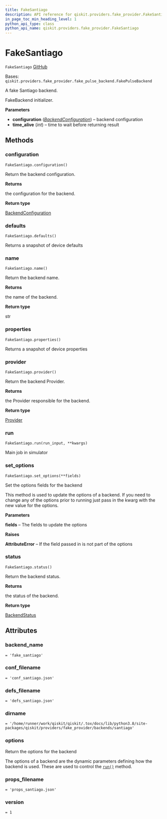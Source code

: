```yaml
---
title: FakeSantiago
description: API reference for qiskit.providers.fake_provider.FakeSantiago
in_page_toc_min_heading_level: 1
python_api_type: class
python_api_name: qiskit.providers.fake_provider.FakeSantiago
---
```


# FakeSantiago

<span id="qiskit.providers.fake_provider.FakeSantiago" />

`FakeSantiago` [GitHub](https://github.com/qiskit/qiskit/tree/stable/0.21/qiskit/providers/fake_provider/backends/santiago/fake_santiago.py "view source code")

Bases: `qiskit.providers.fake_provider.fake_pulse_backend.FakePulseBackend`

A fake Santiago backend.

FakeBackend initializer.

**Parameters**

*   **configuration** ([*BackendConfiguration*](qiskit.providers.models.BackendConfiguration "qiskit.providers.models.BackendConfiguration")) – backend configuration
*   **time\_alive** (*int*) – time to wait before returning result

## Methods

### configuration

<span id="qiskit.providers.fake_provider.FakeSantiago.configuration" />

`FakeSantiago.configuration()`

Return the backend configuration.

**Returns**

the configuration for the backend.

**Return type**

[BackendConfiguration](qiskit.providers.models.BackendConfiguration "qiskit.providers.models.BackendConfiguration")

### defaults

<span id="qiskit.providers.fake_provider.FakeSantiago.defaults" />

`FakeSantiago.defaults()`

Returns a snapshot of device defaults

### name

<span id="qiskit.providers.fake_provider.FakeSantiago.name" />

`FakeSantiago.name()`

Return the backend name.

**Returns**

the name of the backend.

**Return type**

str

### properties

<span id="qiskit.providers.fake_provider.FakeSantiago.properties" />

`FakeSantiago.properties()`

Returns a snapshot of device properties

### provider

<span id="qiskit.providers.fake_provider.FakeSantiago.provider" />

`FakeSantiago.provider()`

Return the backend Provider.

**Returns**

the Provider responsible for the backend.

**Return type**

[Provider](qiskit.providers.Provider "qiskit.providers.Provider")

### run

<span id="qiskit.providers.fake_provider.FakeSantiago.run" />

`FakeSantiago.run(run_input, **kwargs)`

Main job in simulator

### set\_options

<span id="qiskit.providers.fake_provider.FakeSantiago.set_options" />

`FakeSantiago.set_options(**fields)`

Set the options fields for the backend

This method is used to update the options of a backend. If you need to change any of the options prior to running just pass in the kwarg with the new value for the options.

**Parameters**

**fields** – The fields to update the options

**Raises**

**AttributeError** – If the field passed in is not part of the options

### status

<span id="qiskit.providers.fake_provider.FakeSantiago.status" />

`FakeSantiago.status()`

Return the backend status.

**Returns**

the status of the backend.

**Return type**

[BackendStatus](qiskit.providers.models.BackendStatus "qiskit.providers.models.BackendStatus")

## Attributes

<span id="qiskit.providers.fake_provider.FakeSantiago.backend_name" />

### backend\_name

`= 'fake_santiago'`

<span id="qiskit.providers.fake_provider.FakeSantiago.conf_filename" />

### conf\_filename

`= 'conf_santiago.json'`

<span id="qiskit.providers.fake_provider.FakeSantiago.defs_filename" />

### defs\_filename

`= 'defs_santiago.json'`

<span id="qiskit.providers.fake_provider.FakeSantiago.dirname" />

### dirname

`= '/home/runner/work/qiskit/qiskit/.tox/docs/lib/python3.8/site-packages/qiskit/providers/fake_provider/backends/santiago'`

<span id="qiskit.providers.fake_provider.FakeSantiago.options" />

### options

Return the options for the backend

The options of a backend are the dynamic parameters defining how the backend is used. These are used to control the [`run()`](qiskit.providers.fake_provider.FakeSantiago#run "qiskit.providers.fake_provider.FakeSantiago.run") method.

<span id="qiskit.providers.fake_provider.FakeSantiago.props_filename" />

### props\_filename

`= 'props_santiago.json'`

<span id="qiskit.providers.fake_provider.FakeSantiago.version" />

### version

`= 1`

